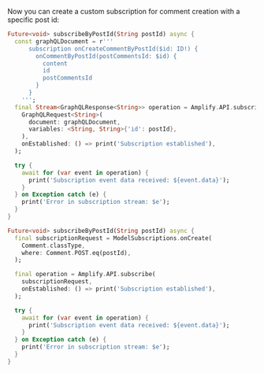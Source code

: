 Now you can create a custom subscription for comment creation with a specific post id:

<BlockSwitcher>

<Block name="Stable (Mobile)">

```dart
Future<void> subscribeByPostId(String postId) async {
  const graphQLDocument = r'''
      subscription onCreateCommentByPostId($id: ID!) {
        onCommentByPostId(postCommentsId: $id) {
          content
          id
          postCommentsId
        }
      }
    ''';
  final Stream<GraphQLResponse<String>> operation = Amplify.API.subscribe(
    GraphQLRequest<String>(
      document: graphQLDocument, 
      variables: <String, String>{'id': postId},
    ),
    onEstablished: () => print('Subscription established'),
  );

  try {
    await for (var event in operation) {
      print('Subscription event data received: ${event.data}');
    }
  } on Exception catch (e) {
    print('Error in subscription stream: $e');
  }
}
```

</Block>

<Block name="Developer Preview (Mobile, Web & Desktop)">

```dart
Future<void> subscribeByPostId(String postId) async {
  final subscriptionRequest = ModelSubscriptions.onCreate(
    Comment.classType,
    where: Comment.POST.eq(postId),
  );

  final operation = Amplify.API.subscribe(
    subscriptionRequest,
    onEstablished: () => print('Subscription established'),
  );

  try {
    await for (var event in operation) {
      print('Subscription event data received: ${event.data}');
    }
  } on Exception catch (e) {
    print('Error in subscription stream: $e');
  }
}
```

</Block>

</BlockSwitcher>